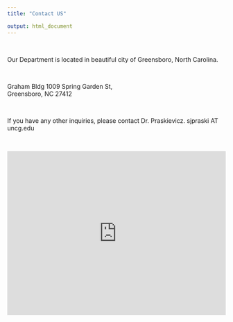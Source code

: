 ```yaml
---
title: "Contact US"

output: html_document
---
```


<br>

Our Department is located in beautiful city of Greensboro, North Carolina. 

<br>

Graham Bldg 1009 Spring Garden St, <br>
Greensboro, NC 27412

<br>

If you have any other inquiries, please contact Dr. Praskievicz.  sjpraski AT uncg.edu

<br>


<style>
  .google-maps {
    position: relative;
    padding-bottom: 75%; // This is the aspect ratio
    height: 0;
    overflow: hidden;
  }
  .google-maps iframe {
    position: absolute;
    top: 0;
    left: 0;
    width: 100% !important;
    height: 100% !important;
  }
  
  
</style>

<div class="google-maps">
<iframe src="https://www.google.com/maps/embed?pb=!1m18!1m12!1m3!1d1917.6720446450565!2d-79.80803956759858!3d36.06600396488527!2m3!1f0!2f0!3f0!3m2!1i1024!2i768!4f13.1!3m3!1m2!1s0x8853191551a62be1%3A0x2064bd77398457ec!2sGraham%20Bldg%2C%201009%20Spring%20Garden%20St%2C%20Greensboro%2C%20NC%2027412!5e0!3m2!1sen!2sus!4v1695313132989!5m2!1sen!2sus" width="600" height="450" style="border:0;" allowfullscreen="" loading="lazy" referrerpolicy="no-referrer-when-downgrade"></iframe>

</div>